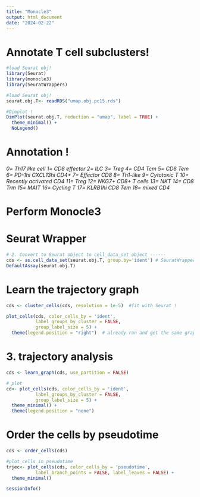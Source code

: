 ---
title: "Monocle3"
output: html_document
date: "2024-02-22"
---

# Annotate T cell subclusters! 

``` {r}
#load Seurat obj! 
library(Seurat)
library(monocle3)
library(SeuratWrappers)

#load Seurat obj! 
seurat.obj.T<- readRDS("umap.obj.pc15.rds")

#Dimplot ! 
DimPlot(seurat.obj.T, reduction = "umap", label = TRUE) +
  theme_minimal() +
  NoLegend()
``` 
# Annotation ! 
*0= Th17 like cell*
*1= CD8 effector*
*2= ILC*
*3= Treg*
*4= CD4 Tcm* 
*5= CD8 Tem* 
*6= PD-1hi CXCL13hi CD4+*
*7= Effector CD8* 
*8= Th1-like*
*9= Cytotoxic T*
*10= Recently activated CD4*
*11= Treg*
*12= NKG7+ CD8+ T cells*
*13= NKT*
*14= CD8 Trm*
*15= MAIT*
*16= Cycling T*
*17= KLRB1hi CD8 Tem*
*18= mixed CD4*

# Perform Monocle3 
# Seurat Wrapper
``` {r}
# 2. Convert to Seurat object to cell_data_set object ------
cds <- as.cell_data_set(seurat.obj.T, group.by='ident') # SeuratWrappers
DefaultAssay(seurat.obj.T)
``` 

# Learn the trajectory graph
``` {r}
cds <- cluster_cells(cds, resolution = 1e-5)  #fit with Seurat ! 

plot_cells(cds, color_cells_by = 'ident', 
           label_groups_by_cluster = FALSE,
           group_label_size = 5) +
  theme(legend.position = "right")  # already run and get the same graph! 
```

# 3. trajectory analysis
``` {r}
cds <- learn_graph(cds, use_partition = FALSE)

# plot
cd<- plot_cells(cds, color_cells_by = 'ident', 
           label_groups_by_cluster = FALSE,
           group_label_size = 5) +
  theme_minimal() +
  theme(legend.position = "none")
```
 
# Order the cells by pseudotime 
``` {R}
cds <- order_cells(cds)

#plot_cells in pseudotime
trjec<- plot_cells(cds, color_cells_by = 'pseudotime', 
           label_branch_points = FALSE, label_leaves = FALSE) + 
  theme_minimal()
``` 

``` {r}
sessionInfo()
``` 




